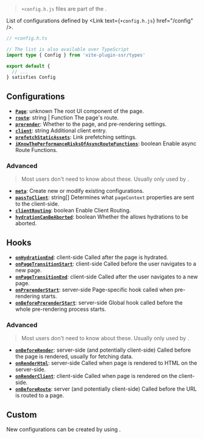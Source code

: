 
> `+config.h.js` files are part of the <Link text="V1 design" href="/migration/v1-design" />.

List of configurations defined by <Link text={<code>+config.h.js</code>} href="/config" />.

```ts
// +config.h.ts

// The list is also available over TypeScript
import type { Config } from 'vite-plugin-ssr/types'

export default {
  // ...
} satisfies Config
```

## Configurations

- [**`Page`**](/Page): <TextType>unknown</TextType> The root UI component of the page.
- [**`route`**](/routing): <TextType>string | Function</TextType> The page's route.
- [**`prerender`**](/prerender-config): Whether to <Link text="pre-render" href="/preredering" /> the page, and pre-rendering settings.
- [**`client`**](/client): <TextType>string</TextType> Additional client entry.
- [**`prefetchStaticAssets`**](/clientRouting#link-prefetching): Link prefetching settings.
- [**`iKnowThePerformanceRisksOfAsyncRouteFunctions`**](/route-function#async): <TextType>boolean</TextType> Enable async Route Functions.

### Advanced

> Most users don't need to know about these. Usually only used by <Link href="/vike-packages" noBreadcrumb />.

- [**`meta`**](/meta): Create new or modify existing configurations.
- [**`passToClient`**](/passToClient): <TextType>string[]</TextType> Determines what `pageContext` properties are sent to the client-side.
- [**`clientRouting`**](/clientRouting): <TextType>boolean</TextType> Enable Client Routing.
- [**`hydrationCanBeAborted`**](/clientRouting#usage-options): <TextType>boolean</TextType>  Whether the <Link text="UI framework" href="/ui-framework" /> allows hydrations to be aborted.

## Hooks

- [**`onHydrationEnd`**](/clientRouting#usage-options): <TextEnv>client-side</TextEnv> Called after the page is hydrated.
- [**`onPageTransitionStart`**](/clientRouting#usage-options): <TextEnv>client-side</TextEnv> Called before the user navigates to a new page.
- [**`onPageTransitionEnd`**](/clientRouting#usage-options): <TextEnv>client-side</TextEnv> Called after the user navigates to a new page.
- [**`onPrerenderStart`**](/onPrerenderStart): <TextEnv>server-side</TextEnv> Page-specific hook called when pre-rendering starts.
- [**`onBeforePrerenderStart`**](/onBeforePrerenderStart): <TextEnv>server-side</TextEnv> Global hook called before the whole pre-rendering process starts.

### Advanced

> Most users don't need to know about these. Usually only used by <Link href="/vike-packages" noBreadcrumb />.

- [**`onBeforeRender`**](/onBeforeRender): <TextEnv>server-side (and potentially client-side)</TextEnv> Called before the page is rendered, usually for fetching data.
- [**`onRenderHtml`**](/onRenderHtml): <TextEnv>server-side</TextEnv> Called when page is rendered to HTML on the server-side.
- [**`onRenderClient`**](/onRenderClient): <TextEnv>client-side</TextEnv> Called when page is rendered on the client-side.
- [**`onBeforeRoute`**](/onBeforeRoute): <TextEnv>server (and potentially client-side)</TextEnv> Called before the URL is routed to a page.

## Custom

New configurations can be created by using <Link text="meta" href="/meta" />.
